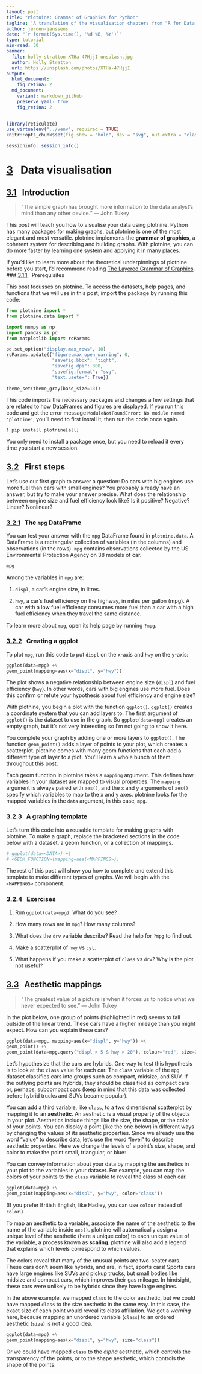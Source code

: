 ```yaml
---
layout: post
title: "Plotnine: Grammar of Graphics for Python"
tagline: 'A translation of the visualisation chapters from "R for Data Science" to Python using Plotnine and Pandas.'
author: jeroen-janssens
date: "`r format(Sys.time(), '%d %B, %Y')`"
type: tutorial
min-read: 30
banner:
  file: holly-stratton-XTHa-47HjjI-unsplash.jpg
  author: Holly Stratton
  url: https://unsplash.com/photos/XTHa-47HjjI
output:
  html_document:
    fig_retina: 2
  md_document:
    variant: markdown_github
    preserve_yaml: true
    fig_retina: 2
---
```


<!-- TODO: Mention that we're using the preview version of RStudio -->
<!-- TODO: mention style: p9 vs * and +\ and (+) -->



```r
library(reticulate)
use_virtualenv("../venv", required = TRUE)
knitr::opts_chunk$set(fig.show = "hold", dev = "svg", out.extra = "class=\"md:w-3/4 lg:w-2/3\"", fig.align = "center")
```

```r
sessioninfo::session_info()
```


# [3](https://r4ds.had.co.nz/data-visualisation.html)&nbsp;&nbsp;&nbsp;Data visualisation

## [3.1](https://r4ds.had.co.nz/data-visualisation.html#introduction-1)&nbsp;&nbsp;&nbsp;Introduction

> "The simple graph has brought more information to the data analyst’s mind 
> than any other device." --- John Tukey

This post will teach you how to visualise your data using plotnine. Python has many packages for making graphs, but plotnine is one of the most elegant and most versatile. plotnine implements the __grammar of graphics__, a coherent system for describing and building graphs. With plotnine, you can do more faster by learning one system and applying it in many places.

If you'd like to learn more about the theoretical underpinnings of plotnine before you start, I'd recommend reading [The Layered Grammar of Graphics](http://vita.had.co.nz/papers/layered-grammar.pdf).  
### [3.1.1](https://r4ds.had.co.nz/data-visualisation.html#prerequisites-1)&nbsp;&nbsp;&nbsp;Prerequisites

This post focusses on plotnine. To access the datasets, help pages, and functions that we will use in this post, import the package by running this code:

```python
from plotnine import *
from plotnine.data import *

import numpy as np
import pandas as pd
from matplotlib import rcParams

pd.set_option("display.max_rows", 10)
rcParams.update({"figure.max_open_warning": 0,
                 "savefig.bbox": "tight",
                 "savefig.dpi": 300,
                 "savefig.format": "svg",
                 "text.usetex": True})
                 
theme_set(theme_gray(base_size=13))
```

This code imports the necessary packages and changes a few settings that are related to how DataFrames and figures are displayed. If you run this code and get the error message `ModuleNotFoundError: No module named 'plotnine'`, you'll need to first install it, then run the code once again.

```text
! pip install plotnine[all]
```

You only need to install a package once, but you need to reload it every time you start a new session.

## [3.2](https://r4ds.had.co.nz/data-visualisation.html#first-steps)&nbsp;&nbsp;&nbsp;First steps

Let's use our first graph to answer a question: Do cars with big engines use more fuel than cars with small engines? You probably already have an answer, but try to make your answer precise. What does the relationship between engine size and fuel efficiency look like? Is it positive? Negative? Linear? Nonlinear?

### [3.2.1](https://r4ds.had.co.nz/data-visualisation.html#the-mpg-data-frame)&nbsp;&nbsp;&nbsp;The `mpg` DataFrame

You can test your answer with the `mpg` DataFrame found in `plotnine.data`. A DataFrame is a rectangular collection of variables (in the columns) and observations (in the rows). `mpg` contains observations collected by the US Environmental Protection Agency on 38 models of car. 

```python
mpg
```

Among the variables in `mpg` are:

1. `displ`, a car's engine size, in litres.

1. `hwy`, a car's fuel efficiency on the highway, in miles per gallon (mpg). 
  A car with a low fuel efficiency consumes more fuel than a car with a high 
  fuel efficiency when they travel the same distance. 

To learn more about `mpg`, open its help page by running `?mpg`.

### [3.2.2](https://r4ds.had.co.nz/data-visualisation.html#creating-a-ggplot)&nbsp;&nbsp;&nbsp;Creating a ggplot

To plot `mpg`, run this code to put `displ` on the x-axis and `hwy` on the y-axis:

```python
ggplot(data=mpg) +\
geom_point(mapping=aes(x="displ", y="hwy"))
```

The plot shows a negative relationship between engine size (`displ`) and fuel efficiency (`hwy`). In other words, cars with big engines use more fuel. Does this confirm or refute your hypothesis about fuel efficiency and engine size?

With plotnine, you begin a plot with the function `ggplot()`. `ggplot()` creates a coordinate system that you can add layers to. The first argument of `ggplot()` is the dataset to use in the graph. So `ggplot(data=mpg)` creates an empty graph, but it's not very interesting so I'm not going to show it here.

You complete your graph by adding one or more layers to `ggplot()`. The function `geom_point()` adds a layer of points to your plot, which creates a scatterplot. plotnine comes with many geom functions that each add a different type of layer to a plot. You'll learn a whole bunch of them throughout this post.

Each geom function in plotnine takes a `mapping` argument. This defines how variables in your dataset are mapped to visual properties. The `mapping` argument is always paired with `aes()`, and the `x` and `y` arguments of `aes()` specify which variables to map to the x and y axes. plotnine looks for the mapped variables in the `data` argument, in this case, `mpg`.

### [3.2.3](https://r4ds.had.co.nz/data-visualisation.html#a-graphing-template)&nbsp;&nbsp;&nbsp;A graphing template

Let's turn this code into a reusable template for making graphs with plotnine. To make a graph, replace the bracketed sections in the code below with a dataset, a geom function, or a collection of mappings.

```python
# ggplot(data=<DATA>) +\
# <GEOM_FUNCTION>(mapping=aes(<MAPPINGS>))
```

The rest of this post will show you how to complete and extend this template to make different types of graphs. We will begin with the `<MAPPINGS>` component.

### [3.2.4](https://r4ds.had.co.nz/data-visualisation.html#exercises)&nbsp;&nbsp;&nbsp;Exercises

1.  Run `ggplot(data=mpg)`. What do you see?

1.  How many rows are in `mpg`? How many columns?

1.  What does the `drv` variable describe?  Read the help for `?mpg` to find
    out.
     
1.  Make a scatterplot of `hwy` vs `cyl`.

1.  What happens if you make a scatterplot of `class` vs `drv`? Why is
    the plot not useful?

## [3.3](https://r4ds.had.co.nz/data-visualisation.html#aesthetic-mappings)&nbsp;&nbsp;&nbsp;Aesthetic mappings

> "The greatest value of a picture is when it forces us to notice what we
> never expected to see." --- John Tukey

In the plot below, one group of points (highlighted in red) seems to fall outside of the linear trend. These cars have a higher mileage than you might expect. How can you explain these cars? 


```python
ggplot(data=mpg, mapping=aes(x="displ", y="hwy")) +\
geom_point() +\
geom_point(data=mpg.query("displ > 5 & hwy > 20"), colour="red", size=2.2)
```

Let's hypothesize that the cars are hybrids. One way to test this hypothesis is to look at the `class` value for each car. The `class` variable of the `mpg` dataset classifies cars into groups such as compact, midsize, and SUV. If the outlying points are hybrids, they should be classified as compact cars or, perhaps, subcompact cars (keep in mind that this data was collected before hybrid trucks and SUVs became popular).

You can add a third variable, like `class`, to a two dimensional scatterplot by mapping it to an __aesthetic__. An aesthetic is a visual property of the objects in your plot. Aesthetics include things like the size, the shape, or the color of your points. You can display a point (like the one below) in different ways by changing the values of its aesthetic properties. Since we already use the word "value" to describe data, let's use the word "level" to describe aesthetic properties. Here we change the levels of a point's size, shape, and color to make the point small, triangular, or blue:

<!-- TODO: Include png directly from r4ds and add (foot)note -->

<!-- ```{python, echo=FALSE, asp=1/4} -->
<!-- ggplot() +\ -->
<!-- geom_point(aes(1, 1), size=20) +\ -->
<!-- geom_point(aes(2, 1), size=10) +\ -->
<!-- geom_point(aes(3, 1), size=20, shape=17) +\ -->
<!-- geom_point(aes(4, 1), size=20, colour="blue") +\ -->
<!-- scale_x_continuous(limits=(0.5, 4.5), labels=None) +\ -->
<!-- scale_y_continuous(limits=(0.9, 1.1), labels=None) +\ -->
<!-- theme(aspect_ratio=1/3) -->
<!-- ``` -->

You can convey information about your data by mapping the aesthetics in your plot to the variables in your dataset. For example, you can map the colors of your points to the `class` variable to reveal the class of each car.

```python
ggplot(data=mpg) +\
geom_point(mapping=aes(x="displ", y="hwy", color="class"))
```

(If you prefer British English, like Hadley, you can use `colour` instead of `color`.)

To map an aesthetic to a variable, associate the name of the aesthetic to the name of the variable inside `aes()`. plotnine will automatically assign a unique level of the aesthetic (here a unique color) to each unique value of the variable, a process known as __scaling__. plotnine will also add a legend that explains which levels correspond to which values.

The colors reveal that many of the unusual points are two-seater cars. These cars don't seem like hybrids, and are, in fact, sports cars! Sports cars have large engines like SUVs and pickup trucks, but small bodies like midsize and compact cars, which improves their gas mileage. In hindsight, these cars were unlikely to be hybrids since they have large engines.

In the above example, we mapped `class` to the color aesthetic, but we could have mapped `class` to the size aesthetic in the same way. In this case, the exact size of each point would reveal its class affiliation. We get a _warning_ here, because mapping an unordered variable (`class`) to an ordered aesthetic (`size`) is not a good idea.

```python
ggplot(data=mpg) +\
geom_point(mapping=aes(x="displ", y="hwy", size="class"))
```

Or we could have mapped `class` to the _alpha_ aesthetic, which controls the transparency of the points, or to the shape aesthetic, which controls the shape of the points.

